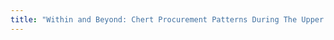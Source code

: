 ```yaml
---
title: "Within and Beyond: Chert Procurement Patterns During The Upper Palaeolithic in Southwesternmost Iberia"
---
```

